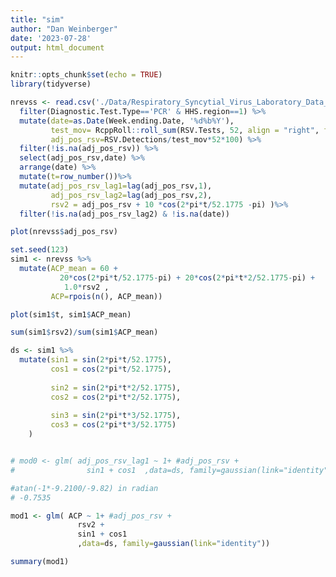 ```yaml
---
title: "sim"
author: "Dan Weinberger"
date: '2023-07-28'
output: html_document
---
```


```r
knitr::opts_chunk$set(echo = TRUE)
library(tidyverse)
```

```r
nrevss <- read.csv('./Data/Respiratory_Syncytial_Virus_Laboratory_Data__NREVSS_.csv') %>%
  filter(Diagnostic.Test.Type=='PCR' & HHS.region==1) %>%
  mutate(date=as.Date(Week.ending.Date, '%d%b%Y'),
         test_mov= RcppRoll::roll_sum(RSV.Tests, 52, align = "right", fill = NA),
         adj_pos_rsv=RSV.Detections/test_mov*52*100) %>%
  filter(!is.na(adj_pos_rsv)) %>%
  select(adj_pos_rsv,date) %>%
  arrange(date) %>%
  mutate(t=row_number())%>%
  mutate(adj_pos_rsv_lag1=lag(adj_pos_rsv,1),
         adj_pos_rsv_lag2=lag(adj_pos_rsv,2),
         rsv2 = adj_pos_rsv + 10 *cos(2*pi*t/52.1775 -pi) )%>%
  filter(!is.na(adj_pos_rsv_lag2) & !is.na(date))

plot(nrevss$adj_pos_rsv)
```

```r
set.seed(123)
sim1 <- nrevss %>%
  mutate(ACP_mean = 60 + 
           20*cos(2*pi*t/52.1775-pi) + 20*cos(2*pi*t*2/52.1775-pi) +
            1.0*rsv2 ,
         ACP=rpois(n(), ACP_mean))

plot(sim1$t, sim1$ACP_mean)

sum(sim1$rsv2)/sum(sim1$ACP_mean)
```


```r

ds <- sim1 %>%
  mutate(sin1 = sin(2*pi*t/52.1775),
         cos1 = cos(2*pi*t/52.1775),
         
         sin2 = sin(2*pi*t*2/52.1775),
         cos2 = cos(2*pi*t*2/52.1775),
         
         sin3 = sin(2*pi*t*3/52.1775),
         cos3 = cos(2*pi*t*3/52.1775)
    )


# mod0 <- glm( adj_pos_rsv_lag1 ~ 1+ #adj_pos_rsv +
#                sin1 + cos1  ,data=ds, family=gaussian(link="identity")) 

#atan(-1*-9.2100/-9.82) in radian
# -0.7535

mod1 <- glm( ACP ~ 1+ #adj_pos_rsv +
               rsv2 +
               sin1 + cos1
               ,data=ds, family=gaussian(link="identity")) 

summary(mod1)
```

